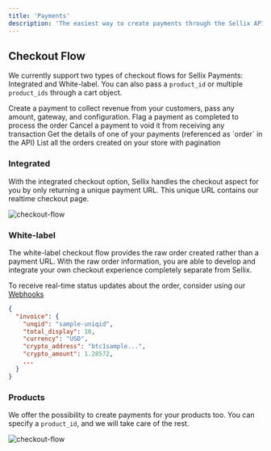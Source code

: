 ```yaml
---
title: 'Payments'
description: 'The easiest way to create payments through the Sellix API'
---
```


## Checkout Flow

We currently support two types of checkout flows for Sellix Payments: Integrated and White-label.
You can also pass a `product_id` or multiple `product_ids` through a cart object.

<Card title="Create a Payment" icon="money-simple-from-bracket" href="/api-reference/payments/post-payments">
  Create a payment to collect revenue from your customers, pass any amount, gateway, and configuration.
</Card>
<CardGroup cols={2}>
  <Card title="Complete a Payment" icon="check-to-slot" href="/api-reference/payments/post-payments">
    Flag a payment as completed to process the order
  </Card>
  <Card title="Delete a Payment" icon="xmark" href="/api-reference/payments/delete-payments">
    Cancel a payment to void it from receiving any transaction
  </Card>
</CardGroup>
<CardGroup cols={2}>
  <Card title="Get Order" icon="dice-one" href="/api-reference/orders/get-order">
    Get the details of one of your payments (referenced as `order` in the API)
  </Card>
  <Card title="List Orders" icon="bars-staggered" href="/api-reference/orders/list-orders">
    List all the orders created on your store with pagination
  </Card>
</CardGroup>

### Integrated
With the integrated checkout option, Sellix handles the checkout aspect for you by only returning a unique payment URL. This unique URL contains our realtime checkout page.

![checkout-flow](https://sellix.io/cdn-cgi/image/q=65/https://cdn.sellix.io/static/documentation/images/checkout.png)

### White-label
The white-label checkout flow provides the raw order created rather than a payment URL. With the raw order information, you are able to develop and integrate your own checkout experience completely separate from Sellix.

<Info>To receive real-time status updates about the order, consider using our [Webhooks](/api-reference/webhooks)</Info>

```json
{
  "invoice": {
    "unqid": "sample-uniqid",
    "total_display": 10,
    "currency": "USD",
    "crypto_address": "btc1sample...",
    "crypto_amount": 1.28572,
    ...
  }
}
```

### Products
We offer the possibility to create payments for your products too. You can specify a `product_id`, and we will take care of the rest.

![checkout-flow](https://sellix.io/cdn-cgi/image/q=65/https://cdn.sellix.io/static/documentation/images/all-products.png)
